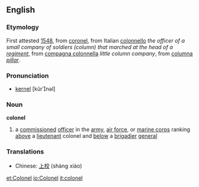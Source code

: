 ==English==
===Etymology===
First attested [[w:1548|1548]], from {{MF.}} [[coronel]], from Italian [[colonnello]] ''the officer of a small company of soldiers (column) that marched at the head of a [[regiment]]'', from [[compagna colonnella]] ''little column company'', from {{L.}} [[columna]] ''[[pillar]]''. 

===Pronunciation===
* [[kernel]] [kûrnəl]

===Noun===
'''colonel''' {{wikipedia}}

#a [[commissioned]] [[officer]] in the [[army]], [[air force]], or [[marine corps]] ranking [[above]] a [[lieutenant]] colonel and [[below]] a [[brigadier]] [[general]]

===Translations===
*Chinese: [[上校]] (shàng xiào)

[[et:Colonel]]
[[io:Colonel]]
[[it:colonel]]